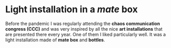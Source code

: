 # Light installation in a *mate* box

Before the pandemic I was regularly attending the **chaos communication congress (CCC)** and was very
inspired by all the nice **art installations** that are presented there every year.
One of them I liked particularly well.
It was a light installation made of **mate box** and **bottles**.
